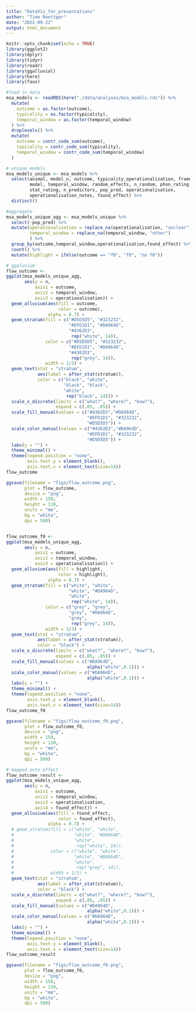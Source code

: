```yaml
---
title: "DataViz_for_presentations"
author: "Timo Roettger"
date: "2022-09-22"
output: html_document
---
```


```r
knitr::opts_chunk$set(echo = TRUE)
library(ggplot2)
library(dplyr)
library(tidyr)
library(readr)
library(ggalluvial)
library(here)
library(faux)

```

```r

#load in data
msa_models <- readRDS(here("./data/analyses/msa_models.rds")) %>%
  mutate(
    outcome = as.factor(outcome),
    typicality = as.factor(typicality),
    temporal_window = as.factor(temporal_window)
  ) %>%
  droplevels() %>%
  mutate(
    outcome = contr_code_sum(outcome),
    typicality = contr_code_sum(typicality),
    temporal_window = contr_code_sum(temporal_window)
  )

# unique models
msa_models_unique <- msa_models %>%
  select(animal, model_n, outcome, typicality_operationalization, framework, 
         model, temporal_window, random_effects, n_random, phon_rating, 
         stat_rating, n_predictors, pop_pred, operationalisation, 
         operationalisation_notes, found_effect) %>%
  distinct()

#aggregate
msa_models_unique_agg <- msa_models_unique %>% 
  select(-pop_pred) %>% 
  mutate(operationalisation = replace_na(operationalisation, "unclear"),
         temporal_window = replace_na(temporal_window, "other")
         ) %>% 
  group_by(outcome,temporal_window,operationalisation,found_effect) %>% 
  count() %>% 
  mutate(highlight = ifelse(outcome == "f0", "f0", "no f0"))

# ggaluvium 
flow_outcome <- 
ggplot(msa_models_unique_agg,
       aes(y = n, 
           axis1 = outcome, 
           axis2 = temporal_window,
           axis3 = operationalisation)) +
  geom_alluvium(aes(fill = outcome,
                    color = outcome),
                alpha = 0.7) +
  geom_stratum(fill = c("#D5D5D5", "#323232",
                        "#EFD1D1", "#DA964D",
                        "#4362D3",
                         rep("white", 14)),
               color = c("#D5D5D5", "#323232",
                        "#EFD1D1", "#DA964D",
                        "#4362D3",
                         rep("grey", 14)), 
               width = 1/3) +
  geom_text(stat = "stratum", 
            aes(label = after_stat(stratum)),
            color = c("black", "white",
                      "black", "black",
                      "white",
                       rep("black", 14))) +
  scale_x_discrete(limits = c("what?", "where?", "how?"), 
                   expand = c(.05, .05)) +
  scale_fill_manual(values = c("#4362D3","#DA964D",
                               "#EFD1D1", "#323232",
                               "#D5D5D5")) +
  scale_color_manual(values = c("#4362D3","#DA964D",
                               "#EFD1D1", "#323232",
                               "#D5D5D5")) +
  labs(y = "") +
  theme_minimal() +
  theme(legend.position = "none",
        axis.text.y = element_blank(),
        axis.text.x = element_text(size=14))
flow_outcome

ggsave(filename = "figs/flow_outcome.png",
       plot = flow_outcome,
       device = "png",
       width = 150, 
       height = 110,
       units = "mm", 
       bg = "white",
       dpi = 500)


flow_outcome_f0 <- 
ggplot(msa_models_unique_agg,
       aes(y = n, 
           axis1 = outcome, 
           axis2 = temporal_window,
           axis3 = operationalisation)) +
  geom_alluvium(aes(fill = highlight,
                    color = highlight),
                alpha = 0.7) +
  geom_stratum(fill = c("white", "white",
                        "white", "#DA964D",
                        "white",
                         rep("white", 14)),
               color = c("grey", "grey",
                        "grey", "#DA964D",
                        "grey",
                         rep("grey", 14)), 
               width = 1/3) +
  geom_text(stat = "stratum", 
            aes(label = after_stat(stratum)),
            color = "black") +
  scale_x_discrete(limits = c("what?", "where?", "how?"), 
                   expand = c(.05, .05)) +
  scale_fill_manual(values = c("#DA964D",
                               alpha("white",0.1))) +
  scale_color_manual(values = c("#DA964D",
                               alpha("white",0.1))) +
  labs(y = "") +
  theme_minimal() +
  theme(legend.position = "none",
        axis.text.y = element_blank(),
        axis.text.x = element_text(size=14))
flow_outcome_f0

ggsave(filename = "figs/flow_outcome_f0.png",
       plot = flow_outcome_f0,
       device = "png",
       width = 150, 
       height = 110,
       units = "mm", 
       bg = "white",
       dpi = 500)

# mapped onto effect
flow_outcome_result <- 
ggplot(msa_models_unique_agg,
       aes(y = n, 
           axis1 = outcome, 
           axis2 = temporal_window,
           axis3 = operationalisation,
           axis4 = found_effect)) +
  geom_alluvium(aes(fill = found_effect,
                    color = found_effect),
                alpha = 0.7) +
  # geom_stratum(fill = c("white", "white",
  #                       "white", "#DA964D",
  #                       "white",
  #                        rep("white", 14)),
  #              color = c("white", "white",
  #                       "white", "#DA964D",
  #                       "white",
  #                        rep("grey", 14)), 
  #              width = 1/3) +
  geom_text(stat = "stratum", 
            aes(label = after_stat(stratum)),
            color = "black") +
  scale_x_discrete(limits = c("what?", "where?", "how?"), 
                   expand = c(.05, .05)) +
  scale_fill_manual(values = c("#DA964D",
                               alpha("white",0.1))) +
  scale_color_manual(values = c("#DA964D",
                               alpha("white",0.1))) +
  labs(y = "") +
  theme_minimal() +
  theme(legend.position = "none",
        axis.text.y = element_blank(),
        axis.text.x = element_text(size=14))
flow_outcome_result

ggsave(filename = "figs/flow_outcome_f0.png",
       plot = flow_outcome_f0,
       device = "png",
       width = 150, 
       height = 110,
       units = "mm", 
       bg = "white",
       dpi = 500)

```
